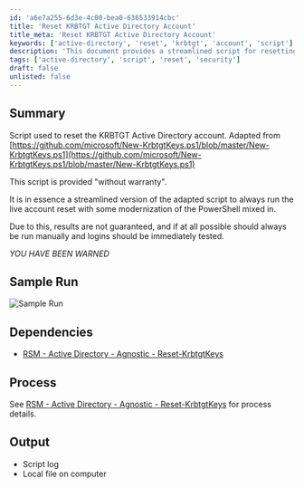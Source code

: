 ```yaml
---
id: 'a6e7a255-6d3e-4c00-bea0-636533914cbc'
title: 'Reset KRBTGT Active Directory Account'
title_meta: 'Reset KRBTGT Active Directory Account'
keywords: ['active-directory', 'reset', 'krbtgt', 'account', 'script']
description: 'This document provides a streamlined script for resetting the KRBTGT Active Directory account. It includes a sample run, dependencies, and output details, while emphasizing the need for caution when executing the script.'
tags: ['active-directory', 'script', 'reset', 'security']
draft: false
unlisted: false
---
```

## Summary

Script used to reset the KRBTGT Active Directory account. Adapted from [https://github.com/microsoft/New-KrbtgtKeys.ps1/blob/master/New-KrbtgtKeys.ps1](https://github.com/microsoft/New-KrbtgtKeys.ps1/blob/master/New-KrbtgtKeys.ps1)

This script is provided "without warranty". 

It is in essence a streamlined version of the adapted script to always run the live account reset with some modernization of the PowerShell mixed in. 

Due to this, results are not guaranteed, and if at all possible should always be run manually and logins should be immediately tested. 

*YOU HAVE BEEN WARNED*

## Sample Run

![Sample Run](../../../static/img/KRBTGT-Account---Reset-Keys/image_1.png)

## Dependencies

- [RSM - Active Directory - Agnostic - Reset-KrbtgtKeys](https://proval.itglue.com/DOC-5078775-9324848)

## Process

See [RSM - Active Directory - Agnostic - Reset-KrbtgtKeys](https://proval.itglue.com/DOC-5078775-9324848) for process details.

## Output

- Script log
- Local file on computer












